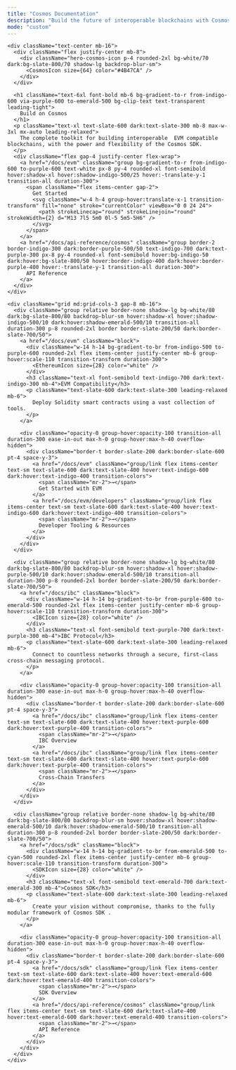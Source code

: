 ```yaml
---
title: "Cosmos Documentation"
description: "Build the future of interoperable blockchains with Cosmos"
mode: "custom"
---
```



<div className="min-h-screen bg-gradient-to-br from-slate-50 via-blue-50/30 to-purple-50/20 dark:from-slate-900 dark:via-slate-800 dark:to-slate-900 py-16 px-4">
  <div className="max-w-6xl mx-auto">

    <div className="text-center mb-16">
      <div className="flex justify-center mb-8">
        <div className="hero-cosmos-icon p-4 rounded-2xl bg-white/70 dark:bg-slate-800/70 shadow-lg backdrop-blur-sm">
          <CosmosIcon size={64} color="#4B47CA" />
        </div>
      </div>

      <h1 className="text-6xl font-bold mb-6 bg-gradient-to-r from-indigo-600 via-purple-600 to-emerald-500 bg-clip-text text-transparent leading-tight">
        Build on Cosmos
      </h1>
      <p className="text-xl text-slate-600 dark:text-slate-300 mb-8 max-w-3xl mx-auto leading-relaxed">
        The complete toolkit for building interoperable  EVM compatible blockchains, with the power and flexibility of the Cosmos SDK.
      </p>
      <div className="flex gap-4 justify-center flex-wrap">
        <a href="/docs/evm" className="group bg-gradient-to-r from-indigo-600 to-purple-600 text-white px-8 py-4 rounded-xl font-semibold hover:shadow-xl hover:shadow-indigo-500/25 hover:-translate-y-1 transition-all duration-300">
          <span className="flex items-center gap-2">
            Get Started
            <svg className="w-4 h-4 group-hover:translate-x-1 transition-transform" fill="none" stroke="currentColor" viewBox="0 0 24 24">
              <path strokeLinecap="round" strokeLinejoin="round" strokeWidth={2} d="M13 7l5 5m0 0l-5 5m5-5H6" />
            </svg>
          </span>
        </a>
        <a href="/docs/api-reference/cosmos" className="group border-2 border-indigo-300 dark:border-purple-500/50 text-indigo-700 dark:text-purple-300 px-8 py-4 rounded-xl font-semibold hover:bg-indigo-50 dark:hover:bg-slate-800/50 hover:border-indigo-400 dark:hover:border-purple-400 hover:-translate-y-1 transition-all duration-300">
          API Reference
        </a>
      </div>
    </div>

    <div className="grid md:grid-cols-3 gap-8 mb-16">
      <div className="group relative border-none shadow-lg bg-white/80 dark:bg-slate-800/80 backdrop-blur-sm hover:shadow-xl hover:shadow-indigo-500/10 dark:hover:shadow-emerald-500/10 transition-all duration-300 p-8 rounded-2xl border border-slate-200/50 dark:border-slate-700/50">
        <a href="/docs/evm" className="block">
          <div className="w-14 h-14 bg-gradient-to-br from-indigo-500 to-purple-600 rounded-2xl flex items-center justify-center mb-6 group-hover:scale-110 transition-transform duration-300">
            <EthereumIcon size={28} color="white" />
          </div>
          <h3 className="text-xl font-semibold text-indigo-700 dark:text-indigo-300 mb-4">EVM Compatibility</h3>
          <p className="text-slate-600 dark:text-slate-300 leading-relaxed mb-6">
            Deploy Solidity smart contracts using a vast collection of tools.
          </p>
        </a>

        <div className="opacity-0 group-hover:opacity-100 transition-all duration-300 ease-in-out max-h-0 group-hover:max-h-40 overflow-hidden">
          <div className="border-t border-slate-200 dark:border-slate-600 pt-4 space-y-3">
            <a href="/docs/evm" className="group/link flex items-center text-sm text-slate-600 dark:text-slate-400 hover:text-indigo-600 dark:hover:text-indigo-400 transition-colors">
              <span className="mr-2">→</span>
              Get Started with EVM
            </a>
            <a href="/docs/evm/developers" className="group/link flex items-center text-sm text-slate-600 dark:text-slate-400 hover:text-indigo-600 dark:hover:text-indigo-400 transition-colors">
              <span className="mr-2">→</span>
              Developer Tooling & Resources
            </a>
          </div>
        </div>
      </div>

      <div className="group relative border-none shadow-lg bg-white/80 dark:bg-slate-800/80 backdrop-blur-sm hover:shadow-xl hover:shadow-purple-500/10 dark:hover:shadow-emerald-500/10 transition-all duration-300 p-8 rounded-2xl border border-slate-200/50 dark:border-slate-700/50">
        <a href="/docs/ibc" className="block">
          <div className="w-14 h-14 bg-gradient-to-br from-purple-600 to-emerald-500 rounded-2xl flex items-center justify-center mb-6 group-hover:scale-110 transition-transform duration-300">
            <IBCIcon size={28} color="white" />
          </div>
          <h3 className="text-xl font-semibold text-purple-700 dark:text-purple-300 mb-4">IBC Protocol</h3>
          <p className="text-slate-600 dark:text-slate-300 leading-relaxed mb-6">
            Connect to countless networks through a secure, first-class cross-chain messaging protocol.
          </p>
        </a>

        <div className="opacity-0 group-hover:opacity-100 transition-all duration-300 ease-in-out max-h-0 group-hover:max-h-40 overflow-hidden">
          <div className="border-t border-slate-200 dark:border-slate-600 pt-4 space-y-3">
            <a href="/docs/ibc" className="group/link flex items-center text-sm text-slate-600 dark:text-slate-400 hover:text-purple-600 dark:hover:text-purple-400 transition-colors">
              <span className="mr-2">→</span>
              IBC Overview
            </a>
            <a href="/docs/ibc" className="group/link flex items-center text-sm text-slate-600 dark:text-slate-400 hover:text-purple-600 dark:hover:text-purple-400 transition-colors">
              <span className="mr-2">→</span>
              Cross-Chain Transfers
            </a>
          </div>
        </div>
      </div>

      <div className="group relative border-none shadow-lg bg-white/80 dark:bg-slate-800/80 backdrop-blur-sm hover:shadow-xl hover:shadow-emerald-500/10 dark:hover:shadow-emerald-500/10 transition-all duration-300 p-8 rounded-2xl border border-slate-200/50 dark:border-slate-700/50">
        <a href="/docs/sdk" className="block">
          <div className="w-14 h-14 bg-gradient-to-br from-emerald-500 to-cyan-500 rounded-2xl flex items-center justify-center mb-6 group-hover:scale-110 transition-transform duration-300">
            <SDKIcon size={28} color="white" />
          </div>
          <h3 className="text-xl font-semibold text-emerald-700 dark:text-emerald-300 mb-4">Cosmos SDK</h3>
          <p className="text-slate-600 dark:text-slate-300 leading-relaxed mb-6">
            Create your vision without compromise, thanks to the fully modular framework of Cosmos SDK .
          </p>
        </a>

        <div className="opacity-0 group-hover:opacity-100 transition-all duration-300 ease-in-out max-h-0 group-hover:max-h-40 overflow-hidden">
          <div className="border-t border-slate-200 dark:border-slate-600 pt-4 space-y-3">
            <a href="/docs/sdk" className="group/link flex items-center text-sm text-slate-600 dark:text-slate-400 hover:text-emerald-600 dark:hover:text-emerald-400 transition-colors">
              <span className="mr-2">→</span>
              SDK Overview
            </a>
            <a href="/docs/api-reference/cosmos" className="group/link flex items-center text-sm text-slate-600 dark:text-slate-400 hover:text-emerald-600 dark:hover:text-emerald-400 transition-colors">
              <span className="mr-2">→</span>
              API Reference
            </a>
          </div>
        </div>
      </div>
    </div>


  </div>
</div>
